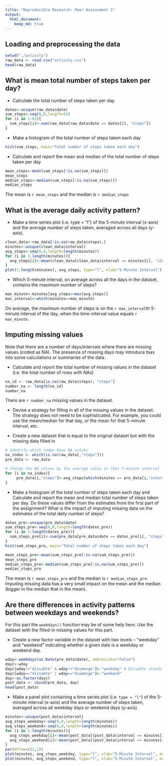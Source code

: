 ```yaml
---
title: "Reproducible Research: Peer Assessment 1"
output: 
  html_document:
    keep_md: true
---
```



## Loading and preprocessing the data
```r
setwd("./activity")
raw_data <- read.csv("activity.csv")
head(raw_data)
```
## What is mean total number of steps taken per day?

- Calculate the total number of steps taken per day
```r
dates<-unique(raw_data$date)
sum_steps<-seq(0,0,length=61)
for (i in 1:61){
  sum_steps[i]<-sum(raw_data[raw_data$date == dates[i], "steps"])
}
```


- Make a histogram of the total number of steps taken each day
```r
hist(sum_steps, main="Total number of steps taken each day")
```


- Calculate and report the mean and median of the total number of steps taken per day
```r
mean_steps<-mean(sum_steps[!is.na(sum_steps)])
mean_steps
median_steps<-median(sum_steps[!is.na(sum_steps)])
median_steps
```
The mean is `r mean_steps` and the median is `r median_steps`

## What is the average daily activity pattern?
- Make a time series plot (i.e. type = "l") of the 5-minute interval (x-axis) and the average number of steps taken, averaged across all days (y-axis).
```r
clean_data<-raw_data[!is.na(raw_data$steps),]
minutes<-unique(clean_data$interval)
avg_steps<-seq(0,0,length=length(minutes))
for (i in 1:length(minutes)){
  avg_steps[i]<-mean(clean_data[clean_data$interval == minutes[i], "steps"])
}
plot(1:length(minutes), avg_steps, type="l", xlab="5-Minute Interval")
```

- Which 5-minute interval, on average across all the days in the dataset, contains the maximum number of steps?
```r
max_minute<-minutes[avg_steps==max(avg_steps)]
max_interval<-which(minutes==max_minute)
```
On average, the maximum number of steps is on the `r max_interval`th 5-minute interval of the day, when the time-interval value equals `r max_minute`. 

## Imputing missing values
Note that there are a number of days/intervals where there are missing values (coded as NA). The presence of missing days may introduce bias into some calculations or summaries of the data.

- Calculate and report the total number of missing values in the dataset (i.e. the total number of rows with NAs)
```r
na_id <- raw_data[is.na(raw_data$steps), "steps"]
number_na <- length(na_id)
number_na
```
There are `r number_na` missing values in the dataset.

- Devise a strategy for filling in all of the missing values in the dataset. The strategy does not need to be sophisticated. For example, you could use the mean/median for that day, or the mean for that 5-minute interval, etc.

- Create a new dataset that is equal to the original dataset but with the missing data filled in

```r
# Identify which index have NA values
na_index <- which(is.na(raw_data[,"steps"]))
pre_data <- raw_data

# Change the NA values by the average value in that 5-minute interval
for (i in na_index){
     pre_data[i,"steps"]<-avg_steps[which(minutes == pre_data[i,"interval"])]
}
```
- Make a histogram of the total number of steps taken each day and Calculate and report the mean and median total number of steps taken per day. Do these values differ from the estimates from the first part of the assignment? What is the impact of imputing missing data on the estimates of the total daily number of steps?
```r
dates_pre<-unique(pre_data$date)
sum_steps_pre<-seq(0,0,length=length(dates_pre))
for (i in 1:length(dates_pre)){
  sum_steps_pre[i]<-sum(pre_data[pre_data$date == dates_pre[i], "steps"])
}
hist(sum_steps_pre, main="Total number of steps taken each day")

mean_steps_pre<-mean(sum_steps_pre[!is.na(sum_steps_pre)])
mean_steps_pre
median_steps_pre<-median(sum_steps_pre[!is.na(sum_steps_pre)])
median_steps_pre
```
The mean is `r mean_steps_pre` and the median is `r median_steps_pre`.
Imputing missing data has a very small impact on the mean and the median (bigger in the median that in the mean).

## Are there differences in activity patterns between weekdays and weekends?
For this part the `weekdays()` function may be of some help here. Use
the dataset with the filled-in missing values for this part.

- Create a new factor variable in the dataset with two levels -- "weekday" and "weekend" indicating whether a given date is a weekday or weekend day.
```r
wday<-weekdays(as.Date(pre_data$date), abbreviate="False")
dayc<-wday
dayc[wday!="dissabte" & wday!="diumenge"]<-"weekday" # Dissabte stands for Saturday and Diumenge stands for Sunday.
dayc[wday=="dissabte" | wday=="diumenge"]<-"weekend"
day<-as.factor(dayc)
post_data <- cbind(pre_data, day)
head(post_data)
```

- Make a panel plot containing a time series plot (i.e. `type = "l"`) of the 5-minute interval (x-axis) and the average number of steps taken, averaged across all weekday days or weekend days (y-axis).
```r
minutes<-unique(post_data$interval)
avg_steps_weekday<-seq(0,0,length=length(minutes))
avg_steps_weekend<-seq(0,0,length=length(minutes))
for (i in 1:length(minutes)){
  avg_steps_weekday[i]<-mean(post_data[(post_data$interval == minutes[i])|(post_data$day=="weekday"), "steps"])
  avg_steps_weekend[i]<-mean(post_data[(post_data$interval == minutes[i])|(post_data$day=="weekend"), "steps"])
}
par(mfrow=c(2,1))
plot(minutes, avg_steps_weekday, type="l", xlab="5-Minute Interval", main="Average steps during the weekdays")
plot(minutes, avg_steps_weekend, type="l", xlab="5-Minute Interval", main="Average steps during the weekends")
```
